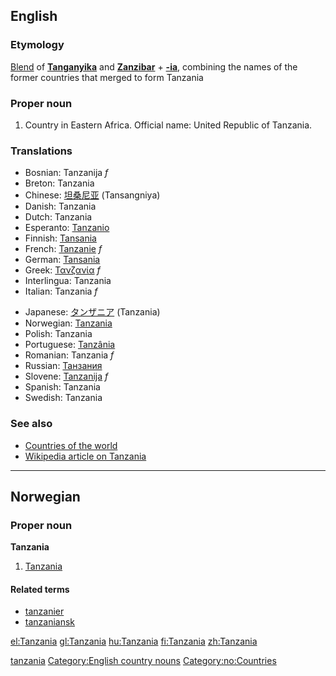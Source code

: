 ==English==
===Etymology===
[[Blend]] of '''[[w:Tanganyika|Tanganyika]]''' and '''[[w:Zanzibar|Zanzibar]]''' + '''[[-ia]]''', combining the names of the former countries that merged to form Tanzania
[[Category:Portmanteaus|tanzania]]

===Proper noun===
# Country in Eastern Africa. Official name: United Republic of Tanzania.

===Translations===
{{top}}
*Bosnian: Tanzanija ''f''
*Breton: Tanzania
*Chinese: [[坦桑尼亚]] (Tansangniya)
*Danish: Tanzania
*Dutch: Tanzania
*Esperanto: [[Tanzanio]]
*Finnish: [[Tansania]]
*French: [[Tanzanie]] ''f''
*German: [[Tansania]]
*Greek: [[Τανζανία]] ''f''
*Interlingua: Tanzania
*Italian: Tanzania ''f''
{{mid}}
*Japanese: [[タンザニア]] (Tanzania)
*Norwegian: [[#Norwegian|Tanzania]]
*Polish: Tanzania
*Portuguese: [[Tanzânia]]
*Romanian: Tanzania ''f''
*Russian: [[Танзания]]
*Slovene: [[Tanzanija]] ''f''
*Spanish: Tanzania
*Swedish: Tanzania
{{bottom}}

===See also===
*[[Countries of the world]]
*[[w:Tanzania|Wikipedia article on Tanzania]]
[[Category:English country nouns]]

----
==Norwegian==
===Proper noun===
[[Category:no:Countries]]
'''Tanzania'''
#[[#English|Tanzania]]
====Related terms====
*[[tanzanier]]
*[[tanzaniansk]]
[[el:Tanzania]]
[[gl:Tanzania]]
[[hu:Tanzania]]
[[fi:Tanzania]]
[[zh:Tanzania]]